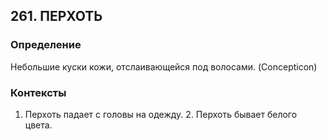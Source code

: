 ## 261. ПЕРХОТЬ
### Определение
Небольшие куски кожи, отслаивающейся под волосами. (Concepticon)

### Контексты
1. Перхоть падает с головы на одежду. 2. Перхоть бывает белого цвета.

